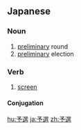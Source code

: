 {{also|預選|豫選}}
==Japanese==
{{ja-kanjitab|よ|せん|yomi=on}}

===Noun===
{{ja-noun|よせん|kyu=豫選}}

# [[preliminary]] round
# [[preliminary]] election

===Verb===
{{ja-verb-suru|よせん}}

# [[screen]]

====Conjugation====
{{ja-suru|よせん}}

[[hu:予選]]
[[ja:予選]]
[[zh:予選]]